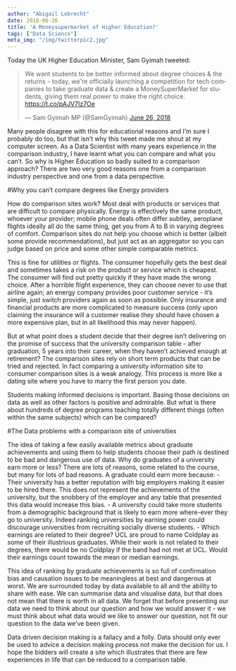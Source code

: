 ```yaml
---
author: "Abigail Lebrecht"
date: 2018-06-26
title: 'A Moneysupermarket of Higher Education?'
tags: ["Data Science"]
meta_img: "/img/twitterpic2.jpg"
---
```


Today the UK Higher Education Minister, Sam Gyimah tweeted:

<blockquote class="twitter-tweet" data-lang="en"><p lang="en" dir="ltr">We want students to be better informed about degree choices &amp; the returns - today, we&#39;re officially launching a competition for tech companies to take graduate data &amp; create a MoneySuperMarket for students, giving them real power to make the right choice. <a href="https://t.co/pAJV7Iz7Oe">https://t.co/pAJV7Iz7Oe</a></p>&mdash; Sam Gyimah MP (@SamGyimah) <a href="https://twitter.com/SamGyimah/status/1011530092965715968?ref_src=twsrc%5Etfw">June 26, 2018</a></blockquote>
<script async src="https://platform.twitter.com/widgets.js" charset="utf-8"></script>

Many people disagree with this for educational reasons and I'm sure I probably do too, but that isn't why this tweet made me shout at my computer screen. As a Data Scientist with many years experience in the comparison industry, I have learnt what you can compare and what you can't. So why is Higher Education so badly suited to a comparison approach? There are two very good reasons one from a comparison industry perspective and one from a data perspective.

#Why you can't compare degrees like Energy providers

How do comparison sites work? Most deal with products or services that are difficult to compare physically. Energy is effectively the same product, whoever your provider; mobile phone deals often differ subtley, aeroplane flights ideally all do the same thing, get you from A to B in varying degrees of comfort. Comparison sites do not help you choose which is better (albeit some provide recommendations), but just act as an aggregator so you can judge based on price and some other simple comparable metrics.

This is fine for utilities or flights. The consumer hopefully gets the best deal and sometimes takes a risk on the product or service which is cheapest. The consumer will find out pretty quickly if they have made the wrong choice. After a horrible flight experience, they can choose never to use that airline again; an energy company provides poor customer service - it's simple, just switch providers again as soon as possible. Only insurance and financial products are more complicated to measure success (only upon claiming the insurance will a customer realise they should have chosen a more expensive plan, but in all likelihood this may never happen).

But at what point does a student decide that their degree isn't delivering on the promise of success that the university comparison table - after graduation, 5 years into their career, when they haven't achieved enough at retirement? The comparison sites rely on short term products that can be tried and rejected. In fact comparing a university information site to consumer comparison sites is a weak analogy. This process is more like a dating site where you have to marry the first person you date. 

Students making informed decisions is important. Basing those decisions on data as well as other factors is positive and admirable. But what is there about hundreds of degree programs teaching totally different things (often within the same subjects) which can be compared?

#The Data problems with a comparison site of universities

The idea of taking a few easily available metrics about graduate achievements and using them to help students choose their path is destined to be bad and dangerous use of data. Why do graduates of a university earn more or less? There are lots of reasons, some related to the course, but many for lots of bad reasons. A graduate could earn more because:
- Their university has a better reputation with big employers making it easier to be hired there. This does not represent the achievements of the university, but the snobbery of the employer and any table that presented this data would increase this bias.
- A university could take more students from a demographic background that is likely to earn more where-ever they go to university. Indeed ranking universities by earning power could discourage universities from recruiting socially diverse students.
- Which earnings are related to their degree? UCL are proud to name Coldplay as some of their illustrious graduates. While their work is not related to their degrees, there would be no Coldplay if the band had not met at UCL. Would their earnings count towards the mean or median earnings.

This idea of ranking by graduate achievements is so full of confirmation bias and causation issues to be meaningless at best and dangerous at worst. We are surrounded today by data available to all and the ability to share with ease. We can summarise data and visualise data, but that does not mean that there is worth in all data. We forget that before presenting our data we need to think about our question and how we would answer it - we must think about what data would we like to answer our question, not fit our question to the data we've been given. 

Data driven decision making is a fallacy and a folly. Data should only ever be used to advice a decision making process not make the decision for us. I hope the bidders will create a site which illustrates that there are few experiences in life that can be reduced to a comparison table.

